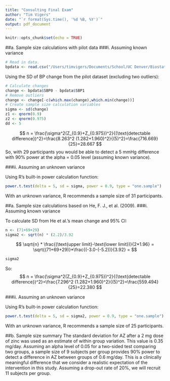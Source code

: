 ```yaml
---
title: "Consulting Final Exam"
author: "Tim Vigers"
date: "`r format(Sys.time(), '%d %B, %Y')`"
output: pdf_document
---
```


```r
knitr::opts_chunk$set(echo = TRUE)
```

##a. Sample size calculations with pilot data
###i. Assuming known variance

```r
# Read in data.
bpdata <- read.csv("/Users/timvigers/Documents/School/UC Denver/Biostatistics/Statistical Consulting 1/Final Exam/BIOS6621exam.csv")
```

Using the SD of BP change from the pilot dataset (excluding two outliers):

```r
# Calculate changes
change <- bpdata$SBP0 - bpdata$SBP1
# Remove outliers
change <- change[-c(which.max(change),which.min(change))]
# Create sample size calculation variables
sigma <- sd(change)
z1 <- qnorm(0.9)
z2 <- qnorm(0.975)
dd <- 5
```

$$
n = \frac{\sigma^2(Z_{0.9}+Z_{0.975})^2}{(\text{detectable difference})^2}=\frac{8.263^2 (1.282+1.960)^2}{(5)^2}=\frac{716.669}{25}=28.667
$$
So, with 29 participants you would be able to detect a 5 mmHg difference with 90% power at the alpha = 0.05 level (assuming known variance).

###ii. Assuming an unknown variance

Using R's built-in power calculation function:
```r
power.t.test(delta = 5, sd = sigma, power = 0.9, type = "one.sample")
```

With an unknown variance, R recommends a sample size of 31 participants.

##a. Sample size calculations based on He, F. J., et al. (2009).
###i. Assuming known variance

To calculate SD from He et al.'s mean change and 95% CI:

```r
n <- (71+69+29)
sigma2 <- sqrt(n) * (2.2)/3.92
```

$$
\sqrt{n} * \frac{(\text{upper limit}-\text{lower limit})}{2*1.96} = \sqrt{(71+69+29)}*\frac{(-3.0-(-5.2))}{3.92} = 
$$

```r
sigma2
```

So:
$$
n = \frac{\sigma^2(Z_{0.9}+Z_{0.975})^2}{(\text{detectable difference})^2}=\frac{7.296^2 (1.282+1.960)^2}{(5)^2}=\frac{559.494}{25}=22.380
$$

###ii. Assuming an unknown variance

Using R's built-in power calculation function:
```r
power.t.test(delta = 5, sd = sigma2, power = 0.9, type = "one.sample")
```

With an unknown variance, R recommends a sample size of 25 participants.

##b. Sample size summary
The standard deviation for AZ after a 2 mg dose of zinc was used as an estimate of within group variation.  This value is 0.35 mg/day.  Assuming an alpha level of 0.05 for a two-sided test comparing two groups, a sample size of 9 subjects per group provides 90% power to detect a difference in AZ between groups of 0.6 mg/day.  This is a clinically meaningful difference that we consider a realistic expectation of the intervention in this study.  Assuming a drop-out rate of 20%, we will recruit 11 subjects per group.  